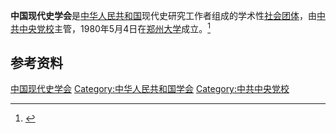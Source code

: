 '''中国现代史学会'''是[[中华人民共和国|中华人民共和国]]现代史研究工作者组成的学术性[[社会团体|社会团体]]，由[[中共中央党校|中共中央党校]]主管，1980年5月4日在[[郑州大学|郑州大学]]成立。<ref>{{Cite web|title=中国现代史学会|url=http://www.chinayitan.com/portal.php?mod=view&aid=797|accessdate=2020-09-20|work=中华艺坛网|archive-date=2016-06-07|archive-url=https://web.archive.org/web/20160607022106/http://www.chinayitan.com/portal.php?mod=view&aid=797|dead-url=no}}</ref>

== 参考资料 ==
{{reflist}}

[[Category:中国现代史学会|]]
[[Category:中华人民共和国学会|Category:中华人民共和国学会]]
[[Category:中共中央党校|Category:中共中央党校]]